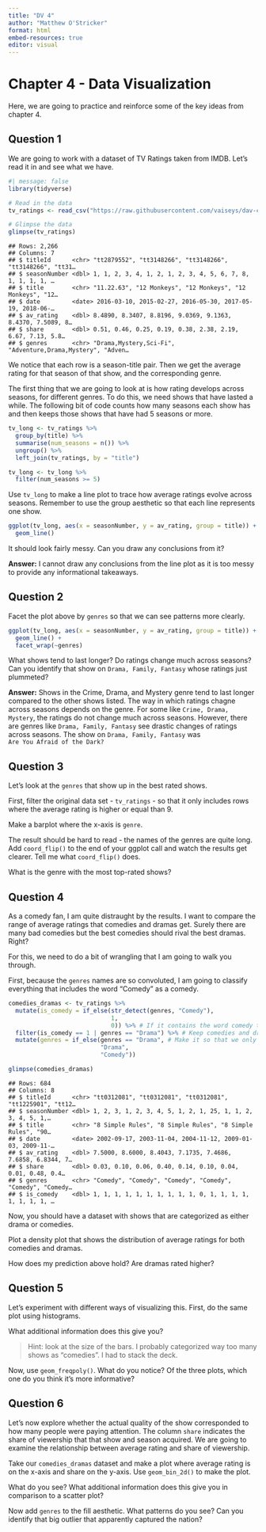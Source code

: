 ```yaml
---
title: "DV 4"
author: "Matthew O'Stricker"
format: html
embed-resources: true
editor: visual
---
```


# Chapter 4 - Data Visualization

Here, we are going to practice and reinforce some of the key ideas from chapter 4.

## Question 1

We are going to work with a dataset of TV Ratings taken from IMDB. Let's read it in and see what we have.

```r
#| message: false
library(tidyverse)

# Read in the data 
tv_ratings <- read_csv("https://raw.githubusercontent.com/vaiseys/dav-course/main/Data/tv_ratings.csv")

# Glimpse the data 
glimpse(tv_ratings)
```

```         
## Rows: 2,266
## Columns: 7
## $ titleId      <chr> "tt2879552", "tt3148266", "tt3148266", "tt3148266", "tt31…
## $ seasonNumber <dbl> 1, 1, 2, 3, 4, 1, 2, 1, 2, 3, 4, 5, 6, 7, 8, 1, 1, 1, 1, …
## $ title        <chr> "11.22.63", "12 Monkeys", "12 Monkeys", "12 Monkeys", "12…
## $ date         <date> 2016-03-10, 2015-02-27, 2016-05-30, 2017-05-19, 2018-06-…
## $ av_rating    <dbl> 8.4890, 8.3407, 8.8196, 9.0369, 9.1363, 8.4370, 7.5089, 8…
## $ share        <dbl> 0.51, 0.46, 0.25, 0.19, 0.38, 2.38, 2.19, 6.67, 7.13, 5.8…
## $ genres       <chr> "Drama,Mystery,Sci-Fi", "Adventure,Drama,Mystery", "Adven…
```

We notice that each row is a season-title pair. Then we get the average rating for that season of that show, and the corresponding genre.

The first thing that we are going to look at is how rating develops across seasons, for different genres. To do this, we need shows that have lasted a while. The following bit of code counts how many seasons each show has and then keeps those shows that have had 5 seasons or more.

```r
tv_long <- tv_ratings %>% 
  group_by(title) %>% 
  summarise(num_seasons = n()) %>% 
  ungroup() %>% 
  left_join(tv_ratings, by = "title") 

tv_long <- tv_long %>% 
  filter(num_seasons >= 5)
```

Use `tv_long` to make a line plot to trace how average ratings evolve across seasons. Remember to use the group aesthetic so that each line represents one show.

```r
ggplot(tv_long, aes(x = seasonNumber, y = av_rating, group = title)) +
  geom_line()
```

It should look fairly messy. Can you draw any conclusions from it?

**Answer:** I cannot draw any conclusions from the line plot as it is too messy to provide any informational takeaways.

## Question 2

Facet the plot above by `genres` so that we can see patterns more clearly.

```r
ggplot(tv_long, aes(x = seasonNumber, y = av_rating, group = title)) +
  geom_line() +
  facet_wrap(~genres)
```

What shows tend to last longer? Do ratings change much across seasons? Can you identify that show on `Drama, Family, Fantasy` whose ratings just plummeted?

**Answer:** Shows in the Crime, Drama, and Mystery genre tend to last longer compared to the other shows listed. The way in which ratings chagne across seasons depends on the genre. For some like `Crime, Drama, Mystery`, the ratings do not change much across seasons. However, there are genres like `Drama, Family, Fantasy` see drastic changes of ratings across seasons. The show on `Drama, Family, Fantasy` was `Are You Afraid of the Dark?`

## Question 3

Let's look at the `genres` that show up in the best rated shows.

First, filter the original data set - `tv_ratings` - so that it only includes rows where the average rating is higher or equal than 9.

Make a barplot where the x-axis is `genre`.

The result should be hard to read - the names of the genres are quite long. Add `coord_flip()` to the end of your ggplot call and watch the results get clearer. Tell me what `coord_flip()` does.

What is the genre with the most top-rated shows?

## Question 4

As a comedy fan, I am quite distraught by the results. I want to compare the range of average ratings that comedies and dramas get. Surely there are many bad comedies but the best comedies should rival the best dramas. Right?

For this, we need to do a bit of wrangling that I am going to walk you through.

First, because the `genres` names are so convoluted, I am going to classify everything that includes the word "Comedy" as a comedy.

``` r
comedies_dramas <- tv_ratings %>% 
  mutate(is_comedy = if_else(str_detect(genres, "Comedy"), 
                             1, 
                             0)) %>% # If it contains the word comedy then 1, else 0
  filter(is_comedy == 1 | genres == "Drama") %>% # Keep comedies and dramas
  mutate(genres = if_else(genres == "Drama", # Make it so that we only have those two genres
                          "Drama", 
                          "Comedy"))

glimpse(comedies_dramas)
```

```         
## Rows: 684
## Columns: 8
## $ titleId      <chr> "tt0312081", "tt0312081", "tt0312081", "tt1225901", "tt12…
## $ seasonNumber <dbl> 1, 2, 3, 1, 2, 3, 4, 5, 1, 2, 1, 25, 1, 1, 2, 3, 4, 5, 1,…
## $ title        <chr> "8 Simple Rules", "8 Simple Rules", "8 Simple Rules", "90…
## $ date         <date> 2002-09-17, 2003-11-04, 2004-11-12, 2009-01-03, 2009-11-…
## $ av_rating    <dbl> 7.5000, 8.6000, 8.4043, 7.1735, 7.4686, 7.6858, 6.8344, 7…
## $ share        <dbl> 0.03, 0.10, 0.06, 0.40, 0.14, 0.10, 0.04, 0.01, 0.48, 0.4…
## $ genres       <chr> "Comedy", "Comedy", "Comedy", "Comedy", "Comedy", "Comedy…
## $ is_comedy    <dbl> 1, 1, 1, 1, 1, 1, 1, 1, 1, 1, 0, 1, 1, 1, 1, 1, 1, 1, 1, …
```

Now, you should have a dataset with shows that are categorized as either drama or comedies.

Plot a density plot that shows the distribution of average ratings for both comedies and dramas.

How does my prediction above hold? Are dramas rated higher?

## Question 5

Let's experiment with different ways of visualizing this. First, do the same plot using histograms.

What additional information does this give you?

> Hint: look at the size of the bars. I probably categorized way too many shows as "comedies". I had to stack the deck.

Now, use `geom_freqpoly()`. What do you notice? Of the three plots, which one do you think it's more informative?

## Question 6

Let's now explore whether the actual quality of the show corresponded to how many people were paying attention. The column `share` indicates the share of viewership that that show and season acquired. We are going to examine the relationship between average rating and share of viewership.

Take our `comedies_dramas` dataset and make a plot where average rating is on the x-axis and share on the y-axis. Use `geom_bin_2d()` to make the plot.

What do you see? What additional information does this give you in comparison to a scatter plot?

Now add `genres` to the fill aesthetic. What patterns do you see? Can you identify that big outlier that apparently captured the nation?
